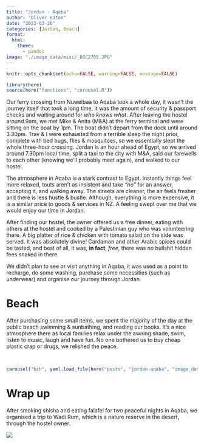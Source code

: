 ```yaml
---
title: "Jordan - Aqaba"
author: "Oliver Eaton"
date: "2023-03-20"
categories: [Jordan, Beach]
format: 
  html:
    theme: 
      - pandoc
image: "./image_data/misc/_DSC2705.JPG"
---
```


```r
knitr::opts_chunk$set(echo=FALSE, warning=FALSE, message=FALSE)
```

```r
library(here)
source(here("functions", "carousel.R"))
```

Our ferry crossing from Nuweibaa to Aqaba took a whole day, it wasn't the journey itself that took a long time, it was the amount of security & passport checks and waiting around for *who knows what*. After leaving the hostel around 9am, we met Mike & Anita (M&A) at the ferry terminal and were sitting on the boat by 1pm. The boat didn't depart from the dock until around 3.30pm. Trav & I were exhausted from a terrible sleep the night prior, complete with bed bugs, flies & mosquitoes, so we essentially slept the whole three-hour crossing. Jordan is an hour ahead of Egypt, so we arrived around 7.30pm local time, split a taxi to the city with M&A, said our farewells to each other (knowing we'll probably meet again), and walked to our hostel.

The atmosphere in Aqaba is a stark contrast to Egypt. Instantly things feel more relaxed, touts aren't as insistent and take *"no"* for an answer, accepting it, and walking away. The streets are cleaner, the air feels fresher and there is less hustle & bustle. Although, everything is more expensive, it is a similar price to goods & services in NZ. A feeling swept over me that we would enjoy our time in Jordan.

After finding our hostel, the owner offered us a free dinner, eating with others at the hostel and cooked by a Palestinian guy who was volunteering there. A big platter of rice & chicken with tomato salad on the side was served. It was absolutely divine! Cardamon and other Arabic spices could be tasted, and best of all, it was, **in fact**, *free*, there was no bullshit hidden fees snaked in there.

We didn't plan to see or visit anything in Aqaba, it was used as a point to recharge, do some washing, purchase some necessities (such as underwear) and organise our journey through Jordan.

# Beach

After purchasing some small items, we spent the majority of the day at the public beach swimming & sunbathing, and reading our books. It's a nice atmosphere there as local families relax under the awning shade, swim, listen to music, laugh and have fun. No one bothered us to buy cheap plastic crap or drugs, we relished the peace.

<br>

```r
carousel("bch", yaml.load_file(here("posts", "jordan-aqaba", "image_data", "beach", "beach.yml")))
```

# Wrap up

After smoking shisha and eating falafel for two peaceful nights in Aqaba, we organised a trip to Wadi Rum, which is a nature reserve in the desert, through the hostel owner.

![](./image_data/misc/_DSC2705.JPG)

